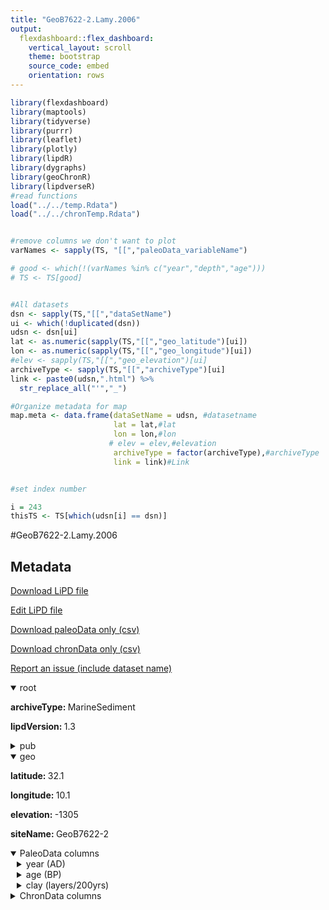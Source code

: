 ```yaml
---
title: "GeoB7622-2.Lamy.2006"
output: 
  flexdashboard::flex_dashboard:
    vertical_layout: scroll
    theme: bootstrap
    source_code: embed
    orientation: rows
---
```


```r
library(flexdashboard)
library(maptools)
library(tidyverse)
library(purrr)
library(leaflet)
library(plotly)
library(lipdR)
library(dygraphs)
library(geoChronR)
library(lipdverseR)
#read functions
load("../../temp.Rdata")
load("../../chronTemp.Rdata")


#remove columns we don't want to plot
varNames <- sapply(TS, "[[","paleoData_variableName")

# good <- which(!(varNames %in% c("year","depth","age")))
# TS <- TS[good]


#All datasets
dsn <- sapply(TS,"[[","dataSetName")
ui <- which(!duplicated(dsn))
udsn <- dsn[ui]
lat <- as.numeric(sapply(TS,"[[","geo_latitude")[ui])
lon <- as.numeric(sapply(TS,"[[","geo_longitude")[ui])
#elev <- sapply(TS,"[[","geo_elevation")[ui]
archiveType <- sapply(TS,"[[","archiveType")[ui]
link <- paste0(udsn,".html") %>% 
  str_replace_all("'","_")

#Organize metadata for map
map.meta <- data.frame(dataSetName = udsn, #datasetname
                       lat = lat,#lat
                       lon = lon,#lon
                      # elev = elev,#elevation
                       archiveType = factor(archiveType),#archiveType
                       link = link)#Link


#set index number

i = 243
thisTS <- TS[which(udsn[i] == dsn)]
```
#GeoB7622-2.Lamy.2006

Metadata {.sidebar}
-------------------------------------
[Download LiPD file](GeoB7622-2.Lamy.2006.lpd)
            

[Edit LiPD file](http://lipd.net/playground?source=http://lipdverse.org/globalHolocene/0_25_5/GeoB7622-2.Lamy.2006.lpd)
            

[Download paleoData only (csv)](GeoB7622-2.Lamy.2006.csv)
            

[Download chronData only (csv)](GeoB7622-2.Lamy.2006-chron.csv)
            

[Report an issue (include dataset name)](https://github.com/nickmckay/LiPDverse/issues)

<details open style="margin-left: 0px">
<summary>root</summary>
<p style="margin-left: 0px"><strong>archiveType: </strong>MarineSediment
<p style="margin-left: 0px"><strong>lipdVersion: </strong>1.3
</details>
<details>
<summary>pub</summary>
<details style="margin-left: 10px">
<summary>pub1</summary>
<p style="margin-left: 10px"><strong>author: </strong>list(list(name = "Lamy, Frank"), list(name = "Arz, Helge W."), list(name = "Bond, Gerard C."), list(name = "Bahr, Andre"), list(name = "Paetzold, Juergen"))
<p style="margin-left: 10px"><strong>citeKey: </strong>lamy2006multicentennialscalehydro
<p style="margin-left: 10px"><strong>journal: </strong>Paleoceanography
<p style="margin-left: 10px"><strong>volume: </strong>21
<p style="margin-left: 10px"><strong>title: </strong>Multicentennial-scale hydrological changes in the Black Sea and northern Red Sea during the Holocene and the Arctic/North Atlantic Oscillation
</details>
<details style="margin-left: 10px">
<summary>pub2</summary>
<p style="margin-left: 10px"><strong>author: </strong>list(list(name = NA))
</details>
</details>
<details open style="margin-left: 0px">
<summary>geo</summary>
<p style="margin-left: 0px"><strong>latitude: </strong>32.1
<p style="margin-left: 0px"><strong>longitude: </strong>10.1
<p style="margin-left: 0px"><strong>elevation: </strong>-1305
<p style="margin-left: 0px"><strong>siteName: </strong>GeoB7622-2
</details>
<details open>
<summary>PaleoData columns</summary>
<details style="margin-left: 10px">
<summary>year (AD)</summary>
<p style="margin-left: 10px"><strong>TSid: </strong>RPdE8zDca9c
<p style="margin-left: 10px"><strong>variableName: </strong>year
<p style="margin-left: 10px"><strong>units: </strong>AD
<p style="margin-left: 10px"><strong>description: </strong>Year AD
</details>
<details style="margin-left: 10px">
<summary>age (BP)</summary>
<p style="margin-left: 10px"><strong>TSid: </strong>RNrXF6DzADa
<p style="margin-left: 10px"><strong>variableName: </strong>age
<p style="margin-left: 10px"><strong>units: </strong>BP
<p style="margin-left: 10px"><strong>description: </strong>Years before present (1950) BP
</details>
<details style="margin-left: 10px">
<summary>clay (layers/200yrs)</summary>
<p style="margin-left: 10px"><strong>TSid: </strong>LPD33714919xxx
<p style="margin-left: 10px"><strong>variableName: </strong>clay
<p style="margin-left: 10px"><strong>units: </strong>layers/200yrs
<p style="margin-left: 10px"><strong>description: </strong>Clay layer frequency. detrended datasets
<p style="margin-left: 10px"><strong>useInGlobalTemperatureAnalysis: </strong>TRUE
<details>
<summary>interpretation</summary>
<details style="margin-left: 20px">
<summary>1</summary>
<p style="margin-left: 20px"><strong>direction: </strong>positive
<p style="margin-left: 20px"><strong>interpDirection: </strong>positive
<p style="margin-left: 20px"><strong>scope: </strong>climate
<p style="margin-left: 20px"><strong>seasonality: </strong>winter
<p style="margin-left: 20px"><strong>variable: </strong>M
</details>
</details>
</details>
<details>
<summary>ChronData columns</summary>
<details style="margin-left: 10px">
<summary>depth (cm)</summary>
<p style="margin-left: 10px"><strong>TSid: </strong>LPDa46e391f
<p style="margin-left: 10px"><strong>variableName: </strong>depth
<p style="margin-left: 10px"><strong>units: </strong>cm
</details>
<details style="margin-left: 10px">
<summary>age (yr BP)</summary>
<p style="margin-left: 10px"><strong>TSid: </strong>LPD38bd9a7c
<p style="margin-left: 10px"><strong>variableName: </strong>age
<p style="margin-left: 10px"><strong>units: </strong>yr BP
<p style="margin-left: 10px"><strong>description: </strong>14CBP
</details>
<details style="margin-left: 10px">
<summary>notes ()</summary>
<p style="margin-left: 10px"><strong>TSid: </strong>LPD74a07fe5
<p style="margin-left: 10px"><strong>variableName: </strong>notes
</details>
<details style="margin-left: 10px">
<summary>error (yr)</summary>
<p style="margin-left: 10px"><strong>TSid: </strong>LPDcfa03ec4
<p style="margin-left: 10px"><strong>variableName: </strong>error
<p style="margin-left: 10px"><strong>units: </strong>yr
</details>
<details style="margin-left: 10px">
<summary>calibrated (yr BP)</summary>
<p style="margin-left: 10px"><strong>TSid: </strong>LPDc17b077b
<p style="margin-left: 10px"><strong>variableName: </strong>calibrated
<p style="margin-left: 10px"><strong>units: </strong>yr BP
</details>

Row {.tabset .tabset-fade}
-----------------------------------------------------------------------

### Sitemap

```r
  map.meta.split <- split(map.meta, map.meta$archiveType)


factpal <- colorFactor("Paired",map.meta$archiveType)
buff <- 15
l <- leaflet() %>% 
  addTiles() %>% 
  fitBounds(map.meta$lon[i]-buff,map.meta$lat[i]-buff,map.meta$lon[i]+buff,map.meta$lat[i]+buff)
  

  
  
names(map.meta.split) %>%
  purrr::walk( function(df) {
    l <<- l %>%
      addMarkers(data=map.meta.split[[df]],
                 lng=~lon, lat=~lat,
                 label=~as.character(archiveType),
                 popup=~paste(str_c('Dataset: <a href="',link,'">',dataSetName,'</a>'),
                                 # str_c("Elevation: ",elev),
                                  str_c("Archive Type: ",archiveType),
                                  sep = "<br>"),
                 group = df,
                 clusterOptions = markerClusterOptions(removeOutsideVisibleBounds = F),
                 labelOptions = labelOptions(noHide = F,
                                             direction = 'auto'))
  })

l %>%
  addLayersControl(position = "bottomleft",
    overlayGroups = names(map.meta.split),
    options = layersControlOptions(collapsed = FALSE,
                                   opacity = 0.8)
  )
```

### Search the LiPDverse (Beta! doesn't work well yet)
```r
#Add google search bar
htmltools::includeHTML("../../googleSearchChunk.html")
```


Row {.tabset .tabset-fade}
-----------------------------------------------------------------------

### clay (layers/200yrs)
```r
plotCol(thisTS,ind = 1)
```

Row {.tabset .tabset-fade}
-----------------------------------------------------------------------

### depth (cm)
```r
plotCol(chronTS,ind = 1)
```

### age (yr BP)
```r
plotCol(chronTS,ind = 3)
```

### notes ()
```r
plotCol(chronTS,ind = 2)
```

### error (yr)
```r
plotCol(chronTS,ind = 4)
```

### calibrated (yr BP)
```r
plotCol(chronTS,ind = 5)
```
